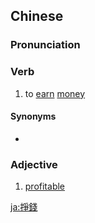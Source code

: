 {{also|挣钱}}
==Chinese==
{{zh-forms|s=挣钱}}

===Pronunciation===
{{zh-pron
|m=zhèngqián
|c=zaang6 cin4-2
|cat=v,a
}}

===Verb===
{{zh-verb}}

# to [[earn]] [[money]]

====Synonyms====
* {{qualifier|Min}} {{zh-l|趁錢}}

===Adjective===
{{zh-adj}}

# {{lb|zh|colloquial}} [[profitable]]

[[ja:掙錢]]